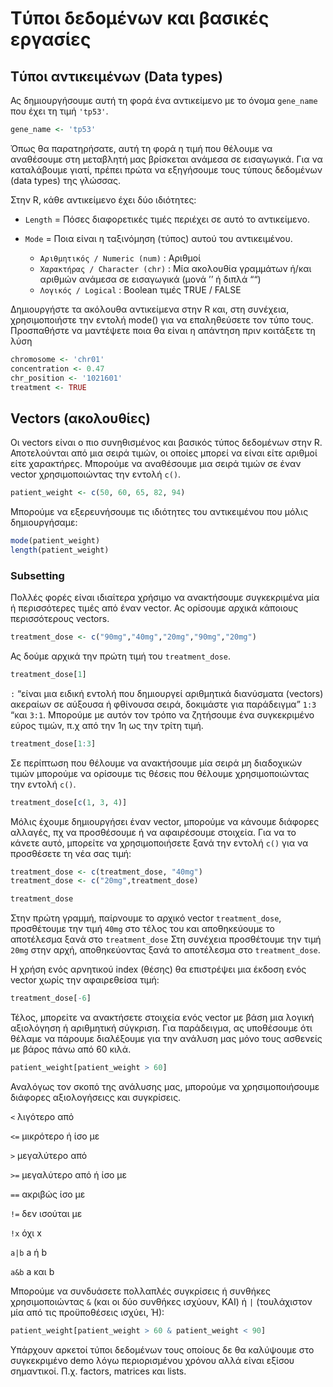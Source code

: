 # Tύποι δεδομένων και βασικές εργασίες

## Tύποι αντικειμένων (Data types)
Ας δημιουργήσουμε αυτή τη φορά ένα αντικείμενο με το όνομα ```gene_name``` που έχει τη τιμή ```'tp53'```.

```r
gene_name <- 'tp53'
```

Όπως θα παρατηρήσατε, αυτή τη φορά η τιμή που θέλουμε να αναθέσουμε στη μεταβλητή μας βρίσκεται ανάμεσα σε εισαγωγικά. Για να καταλάβουμε γιατί, πρέπει πρώτα να εξηγήσουμε τους τύπους δεδομένων (data types) της γλώσσας.

Στην R, κάθε αντικείμενο έχει δύο ιδιότητες:

* ```Length``` = Πόσες διαφορετικές τιμές περιέχει σε αυτό το αντικείμενο.

* ```Mode``` = Ποια είναι η ταξινόμηση (τύπος) αυτού του αντικειμένου.
  + ```Αριθμητικός / Numeric (num)``` : Aριθμοί 
  + ```Χαρακτήρας / Character (chr)``` : Μία ακολουθία γραμμάτων ή/και αριθμών ανάμεσα σε εισαγωγικά (μονά '' ή διπλά "")
  + ```Λογικός / Logical``` : Βοοlean τιμές TRUE / FALSE

Δημιουργήστε τα ακόλουθα αντικείμενα στην R και, στη συνέχεια, χρησιμοποιήστε την εντολή mode() για να επαληθεύσετε τον τύπο τους. Προσπαθήστε να μαντέψετε ποια θα είναι η απάντηση πριν κοιτάξετε τη λύση

```r
chromosome <- 'chr01'
concentration <- 0.47
chr_position <- '1021601'
treatment <- TRUE
```

##  Vectors (ακολουθίες)

Oι vectors είναι ο πιο συνηθισμένος και βασικός τύπος δεδομένων στην R. Αποτελούνται από μια σειρά τιμών, οι οποίες μπορεί να είναι είτε αριθμοί είτε χαρακτήρες. Μπορούμε να αναθέσουμε μια σειρά τιμών σε έναν vector χρησιμοποιώντας την εντολή ```c()```.

```r
patient_weight <- c(50, 60, 65, 82, 94)
```

Μπορούμε να εξερευνήσουμε τις ιδιότητες του αντικειμένου που μόλις δημιουργήσαμε:

```r
mode(patient_weight)
length(patient_weight)
```

### Subsetting

Πολλές φορές είναι ιδιαίτερα χρήσιμο να ανακτήσουμε συγκεκριμένα μία ή περισσότερες τιμές από έναν vector. Ας ορίσουμε αρχικά κάποιους περισσότερους vectors.
```r
treatment_dose <- c("90mg","40mg","20mg","90mg","20mg")
```

Ας δούμε αρχικά την πρώτη τιμή του  ```treatment_dose ```.

```r
treatment_dose[1]
```

```:``` "είναι μια ειδική εντολή που δημιουργεί αριθμητικά διανύσματα (vectors) ακεραίων σε αύξουσα ή φθίνουσα σειρά, δοκιμάστε για παράδειγμα" ```1:3``` "και ```3:1```. Μπορούμε με αυτόν τον τρόπο να ζητήσουμε ένα συγκεκριμένο εύρος τιμών, π.χ από την 1η ως την τρίτη τιμή.

```r
treatment_dose[1:3]
```

Σε περίπτωση που θέλουμε να ανακτήσουμε μία σειρά μη διαδοχικών τιμών μπορούμε να ορίσουμε τις θέσεις που θέλουμε χρησιμοποιώντας την εντολή ```c()```.

```r
treatment_dose[c(1, 3, 4)]
```

Μόλις έχουμε δημιουργήσει έναν vector, μπορούμε να κάνουμε διάφορες αλλαγές, πχ να προσθέσουμε ή να αφαιρέσουμε στοιχεία.  Για να το κάνετε αυτό, μπορείτε να χρησιμοποιήσετε ξανά την εντολή ```c()``` για να προσθέσετε τη νέα σας τιμή:

```r
treatment_dose <- c(treatment_dose, "40mg")
treatment_dose <- c("20mg",treatment_dose)

treatment_dose
```
Στην πρώτη γραμμή, παίρνουμε το αρχικό vector  ```treatment_dose ```, προσθέτουμε την τιμή  ```40mg ``` στο τέλος του και αποθηκεύουμε το αποτέλεσμα ξανά στο  ```treatment_dose ``` Στη συνέχεια προσθέτουμε την τιμή ```20mg ``` στην αρχή, αποθηκεύοντας ξανά το αποτέλεσμα στο  ```treatment_dose ```.

Η χρήση ενός αρνητικού index (θέσης) θα επιστρέψει μια έκδοση ενός vector χωρίς την αφαιρεθείσα τιμή:

```r
treatment_dose[-6]
```

Τέλος, μπορείτε να ανακτήσετε στοιχεία ενός vector με βάση μια λογική αξιολόγηση ή αριθμητική σύγκριση. Για παράδειγμα, ας υποθέσουμε ότι θέλαμε να πάρουμε διαλέξουμε για την ανάλυση μας μόνο τους ασθενείς με βάρος πάνω από 60 κιλά.

```r
patient_weight[patient_weight > 60]
```

Αναλόγως τον σκοπό της ανάλυσης μας, μπορούμε να χρησιμοποιήσουμε διάφορες αξιολογήσειςς και συγκρίσεις.

```<```     λιγότερο από

```<=```    μικρότερο ή ίσο με

```>```     μεγαλύτερο από

```>=```    μεγαλύτερο από ή ίσο με

```==```    ακριβώς ίσο με

```!=```    δεν ισούται με

```!x```    όχι x

```a|b```   a ή b

```a&b```   a και b

Μπορούμε να συνδυάσετε πολλαπλές συγκρίσεις ή συνθήκες χρησιμοποιώντας ```&``` (και οι δύο συνθήκες ισχύουν, ΚΑΙ) ή ```|``` (τουλάχιστον μία από τις προϋποθέσεις ισχύει, Ή):

```r
patient_weight[patient_weight > 60 & patient_weight < 90]
```

:::fyi
Υπάρχουν αρκετοί τύποι δεδομένων τους οποίους δε θα καλύψουμε στο συγκεκριμένο demo λόγω περιορισμένου χρόνου αλλά είναι εξίσου σημαντικοί. Π.χ. factors, matrices και lists.
:::